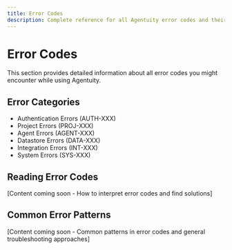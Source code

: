 ```yaml
---
title: Error Codes
description: Complete reference for all Agentuity error codes and their solutions
---
```


# Error Codes

This section provides detailed information about all error codes you might encounter while using Agentuity.

## Error Categories

- Authentication Errors (AUTH-XXX)
- Project Errors (PROJ-XXX)
- Agent Errors (AGENT-XXX)
- Datastore Errors (DATA-XXX)
- Integration Errors (INT-XXX)
- System Errors (SYS-XXX)

## Reading Error Codes

[Content coming soon - How to interpret error codes and find solutions]

## Common Error Patterns

[Content coming soon - Common patterns in error codes and general troubleshooting approaches] 